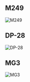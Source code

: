 ## M249

![M249](/img/weapons/main/Item_Weapon_M249_C_h.png)

## DP-28

![DP-28](/img/weapons/main/Item_Weapon_DP28_C_h.png)

## MG3

![MG3](/img/weapons/main/Item_Weapon_MG3_C_h.png)